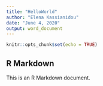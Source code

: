 ```yaml
---
title: "HelloWorld"
author: "Elena Kassianidou"
date: "June 4, 2020"
output: word_document
---
```


```r
knitr::opts_chunk$set(echo = TRUE)
```

## R Markdown

This is an R Markdown document.